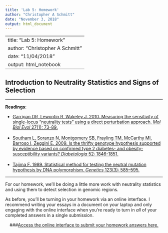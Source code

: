 ```yaml
---
title: 'Lab 5: Homework'
author: "Christopher A Schmitt"
date: "November 3, 2018"
output: html_document
---
```

---
title: "Lab 5: Homework"
author: "Christopher A Schmitt"
date: "11/04/2018"
output: html_notebook
---

## Introduction to Neutrality Statistics and Signs of Selection

***

**Readings**:<ul> 
<li>[Garrigan DR, Lewontin R, Wakeley J. 2010. Measuring the sensitivity of single-locus “neutrality tests” using a direct perturbation approach. *Mol Biol Evol* 27(1): 73-89.](https://academic.oup.com/mbe/article/27/1/73/1125718)</li><br>
<li>[Southam L, Soranzo N, Montgomery SB, Frayling TM, McCarthy MI, Barroso I, Zeggini E. 2009. Is the thrifty genotype hypothesis supported by evidence based on confirmed type 2 diabetes- and obesity-susceptibility variants? *Diabetologia* 52: 1846-1851.](https://link.springer.com/article/10.1007%2Fs00125-009-1419-3)</li><br>
<li>[Tajima F. 1989. Statistical method for testing the neutral mutation hypothesis by DNA polymorphism. *Genetics* 123(3): 585–595.](http://www.genetics.org/content/123/3/585)</li></ul>

***

For our homework, we'll be doing a little more work with neutrality statistics and using them to detect selection in genomic regions.

As before, you'll be turning in your homework via an online interface.  I recommend writing your essays in a document on your laptop and only engaging with the online interface when you're ready to turn in *all* of your completed answers in a single submission.<br>

<center>
###[Access the online interface to submit your homework answers here.]()
</center><br>